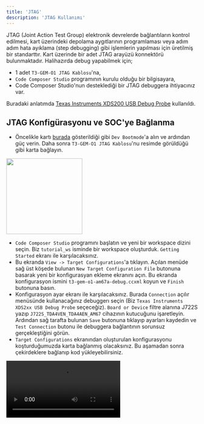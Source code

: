 ```yaml
---
title: 'JTAG'
description: 'JTAG Kullanımı'
---
```


JTAG (Joint Action Test Group) elektronik devrelerde bağlantıların kontrol edilmesi, kart üzerindeki depolama aygıtlarının programlaması veya adım adım
hata ayıklama (step debugging) gibi işlemlerin yapılması için üretilmiş bir standarttır. Kart üzerinde bir adet JTAG arayüzü konnektörü bulunmaktadır.
Halihazırda debug yapabilmek için;
- 1 adet `T3-GEM-O1 JTAG Kablosu`'na,
- `Code Composer Studio` programının kurulu olduğu bir bilgisayara,
- Code Composer Studio'nun desteklediği bir JTAG debuggera ihtiyacınız var. 

Buradaki anlatımda [Texas Instruments XDS200 USB Debug Probe](https://www.ti.com/tool/TMDSEMU200-U) kullanıldı.

## JTAG Konfigürasyonu ve SOC'ye Bağlanma

- Öncelikle kartı [burada](/tr/quickstart#1-3-bootmode-switch) gösterildiği gibi `Dev Bootmode`'a alın ve ardından güç verin. Daha sonra `T3-GEM-O1 JTAG Kablosu`'nu resimde
görüldüğü gibi karta bağlayın.

<Frame caption="Todo: JTAG kablosunun karta bağlanması">
  <img height="200" width="200" src="/images/under-construction.png" />
</Frame>

- `Code Composer Studio` programını başlatın ve yeni bir workspace dizini seçin. Biz `tutorial_ws` isminde bir workspace oluşturduk. `Getting Started` ekranı ile karşılacaksınız.
- Bu ekranda `View -> Target Configurations`'a tıklayın. Açılan menüde sağ üst köşede bulunan `New Target Configuration File` butonuna basarak yeni bir
konfigurasyan ekleme ekranını açın. Bu ekranda konfigurasyon ismini `t3-gem-o1-am67a-debug.ccxml` koyun ve `Finish` butonuna basın.
- Konfigurasyon ayar ekranı ile karşılacaksınız. Burada `Connection` açılır menüsünde kullanacağınız debuggerı seçin (Biz `Texas Instruments XDS2xx USB Debug Probe` seçeceğiz). 
`Board or Device` filtre alanına J722S yazıp `J722S_TDA4VEN_TDA4AEN_AM67` cihazının kutucuğunu işaretleyin. Ardından sağ tarafta bulunan `Save` butonuna
tıklayıp ayarları kaydedin ve `Test Connection` butonu ile debuggera bağlantının sorunsuz gerçekleştiğini görün.
- `Target Configurations` ekranından oluşturulan konfigurasyonu koşturduğumuzda karta bağlanmış olacaksınız. Bu aşamadan sonra çekirdeklere bağlanıp kod
yükleyebilirsiniz.

<Frame caption="JTAG Konfigürasyonunun yapılması ve SOC'ye bağlanma işlemi">
  <video controls className="w-full aspect-video" src="/videos/jtag-debug-start.mp4"></video>
</Frame>


